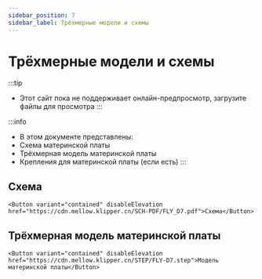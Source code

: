 ```yaml
---
sidebar_position: 7
sidebar_label: Трёхмерные модели и схемы
---
```





# Трёхмерные модели и схемы


:::tip
* Этот сайт пока не поддерживает онлайн-предпросмотр, загрузите файлы для просмотра
:::

:::info
* В этом документе представлены:
* Схема материнской платы
* Трёхмерная модель материнской платы
* Крепления для материнской платы (если есть)
:::

## Схема

    <Button variant="contained" disableElevation href="https://cdn.mellow.klipper.cn/SCH-PDF/FLY_D7.pdf">Схема</Button>


## Трёхмерная модель материнской платы

    <Button variant="contained" disableElevation href="https://cdn.mellow.klipper.cn/STEP/FLY-D7.step">Модель материнской платы</Button>

